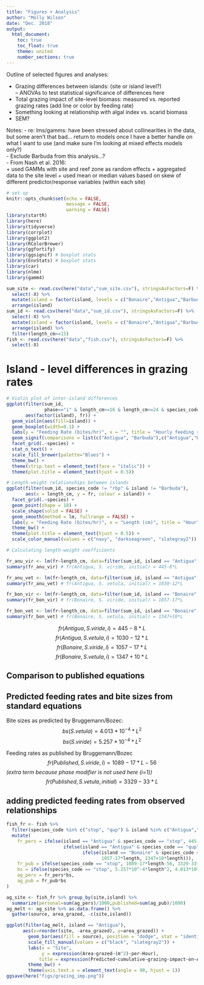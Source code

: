 ```yaml
---
title: "Figures + Analysis"
author: "Molly Wilson"
date: "Dec. 2018"
output:
  html_document:
    toc: true
    toc_float: true
    theme: united
    number_sections: true
---
```


Outline of selected figures and analyses:

- Grazing differences between islands: (site or island level?)  
-- ANOVAs to test statistical significance of differences here  
- Total grazing impact of site-level biomass: measured vs. reported grazing rates (add line or color by feeding rate)  
- Something looking at relationship with algal index vs. scarid biomass 
- SEM?  

Notes: 
- re: lms/gamms: have been stressed about collinearities in the data, but some aren't that bad... return to models once I have a better handle on what I want to use (and make sure I'm looking at mixed effects models only?)  
- Exclude Barbuda from this analysis...?  
- From Nash et al. 2016:  
  + used GAMMs with site and reef zone as random effects
  + aggregated data to the site level
  + used mean or median values based on skew of different predictor/response variables (within each site)


```r
# set up
knitr::opts_chunk$set(echo = FALSE,
                      message = FALSE,
                      warning = FALSE)
library(startR)
library(here)
library(tidyverse)
library(corrplot)
library(ggplot2)
library(RColorBrewer)
library(ggfortify)
library(ggsignif) # boxplot stats
library(EnvStats) # boxplot stats
library(car)
library(nlme)
library(gamm4)
```
```r
sum_site <- read.csv(here("data","sum_site.csv"), stringsAsFactors=F) %>%
  select(-X) %>%
  mutate(island = factor(island, levels = c("Bonaire","Antigua","Barbuda"))) %>%
  arrange(island)
sum_id <- read.csv(here("data","sum_id.csv"), stringsAsFactors=F) %>%
  select(-X) %>%
  mutate(island = factor(island, levels = c("Bonaire","Antigua","Barbuda"))) %>%
  arrange(island) %>%
  filter(length_cm>=15)
fish <- read.csv(here("data","fish.csv"), stringsAsFactors=F) %>%
  select(-X)
```

# Island - level differences in grazing rates

```r
# Violin plot of inter-island differences
ggplot(filter(sum_id, 
              phase=="i" & length_cm>=16 & length_cm<=24 & species_code!="rbp"), 
       aes(factor(island), fr)) + 
  geom_violin(aes(fill=island)) +
  geom_boxplot(width=0.1) + 
  labs(y = "Feeding Rate (bites/hr)", x = "", title = "Hourly feeding rates (i. phase, 16-24cm)") +
  geom_signif(comparisons = list(c("Antigua", "Barbuda"),c("Antigua","Bonaire"),c("Barbuda","Bonaire")), map_signif_level=TRUE) +
  facet_grid(.~species) + 
  stat_n_text() +
  scale_fill_brewer(palette="Blues") +
  theme_bw() +
  theme(strip.text = element_text(face = "italic")) +
  theme(plot.title = element_text(hjust = 0.5)) 

# Length-weight relationships between islands
ggplot(filter(sum_id, species_code != "rbp" & island != "Barbuda"), 
       aes(x = length_cm, y = fr, colour = island)) +
  facet_grid(.~species) +
  geom_point(shape = 18) +
  scale_shape(solid = FALSE) +
  geom_smooth(method = lm, fullrange = FALSE) +
  labs(y = "Feeding Rate (bites/hr)", x = "Length (cm)", title = "Hourly feeding rate") + 
  theme_bw() + 
  theme(plot.title = element_text(hjust = 0.5)) + 
  scale_color_manual(values = c("navy", "darkseagreen", "slategray2"))

# Calculating length-weight coefficients

fr_anu_vir <- lm(fr~length_cm, data=filter(sum_id, island == "Antigua" & phase == "i" & species_code == "stop"))
summary(fr_anu_vir) # fr(Antigua, S. viride, initial) = 445-8*L

fr_anu_vet <- lm(fr~length_cm, data=filter(sum_id, island == "Antigua" & phase == "i" & species_code == "qup"))
summary(fr_anu_vet) # fr(Antigua, S. vetula, initial) = 1030-12*L

fr_bon_vir <- lm(fr~length_cm, data=filter(sum_id, island == "Bonaire" & phase == "i" & species_code == "stop"))
summary(fr_bon_vir) # fr(Bonaire, S. viride, initial) = 1057-17*L

fr_bon_vet <- lm(fr~length_cm, data=filter(sum_id, island == "Bonaire" & phase == "i" & species_code == "qup"))
summary(fr_bon_vet) # fr(Bonaire, S. vetula, initial) = 1347+10*L
```

$$fr(Antigua, S. viride, i) = 445-8*L$$
$$fr(Antigua, S. vetula, i) = 1030-12*L$$
$$fr(Bonaire, S. viride, i) = 1057-17*L$$
$$fr(Bonaire, S. vetula, i) = 1347+10*L$$

## Comparison to published equations

## Predicted feeding rates and bite sizes from standard equations
Bite sizes as predicted by Bruggemann/Bozec:
$$bs(S. vetula) = 4.013*10^{-4}*L^2$$
$$bs(S. viride) = 5.257*10^{-4}*L^2$$

Feeding rates as published by Bruggemann/Bozec
$$fr(Published, S. viride, i) = 1089-17*L-56 $$
  *(extra term because phase modifier is not used here (i=1))*
$$fr(Published, S. vetula, initial) = 3329-33*L$$

## adding predicted feeding rates from observed relationships

```r
fish_fr <- fish %>% 
  filter(species_code %in% c("stop", "qup") & island %in% c("Antigua","Bonaire")) %>%
  mutate(
    fr_pers = ifelse(island == "Antigua" & species_code == "stop", 445-8*length,
                     ifelse(island == "Antigua" & species_code == "qup", 1030-12*length,
                            ifelse(island == "Bonaire" & species_code == "stop", 
                                   1057-17*length, 1347+10*length))),
    fr_pub = ifelse(species_code == "stop", 1089-17*length-56, 3329-33*length),
    bs = ifelse(species_code == "stop", 5.257*10^-4*length^2, 4.013*10^-4*length^2),
    ag_pers = fr_pers*bs,
    ag_pub = fr_pub*bs
)

ag_site <- fish_fr %>% group_by(site,island) %>%
  summarize(personal=sum(ag_pers)/1000,published=sum(ag_pub)/1000)
ag_melt <- ag_site %>% as.data.frame() %>% 
  gather(source, area_grazed, -c(site,island))

ggplot(filter(ag_melt, island == "Antigua"),
      aes(x=reorder(site, -area_grazed), y=area_grazed)) +
        geom_bar(aes(fill = source), position = "dodge", stat = "identity") +
        scale_fill_manual(values = c("black", "slategray2")) +
        labs(x = "Site", 
             y = expression(Area~grazed~(m^2)~per~Hour), 
            title = expression(Predicted~cumulative~grazing~impact~on~Antiguan~reefs~(m^2/hr))) +
        theme_bw() +
        theme(axis.text.x = element_text(angle = 90, hjust = 1))
ggsave(here("figs/grazing_imp.png"))
```